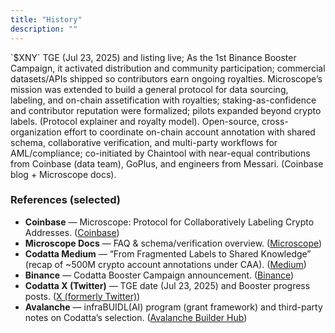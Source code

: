 ```yaml
---
title: "History"
description: ""
---
```


<Steps>
  <Step title="2025 — Tokenization & Commercialization">
    `$XNY` TGE (Jul 23, 2025) and listing live; As the 1st Binance Booster Campaign, it activated distribution and community participation; commercial datasets/APIs shipped so contributors earn ongoing royalties. 
  </Step>

  <Step title="2024 — Mission Extended → Codatta (General Protocol)">
    Microscope’s mission was extended to build a general protocol for data sourcing, labeling, and on-chain assetification with royalties; staking-as-confidence and contributor reputation were formalized; pilots expanded beyond crypto labels. 
    (Protocol explainer and royalty model).
  </Step>

  <Step title="2023 — Microscope (Cross-Org Public-Goods Launch)">
    Open-source, cross-organization effort to coordinate on-chain account annotation with shared schema, collaborative verification, and multi-party workflows for AML/compliance; co-initiated by Chaintool with near-equal contributions from Coinbase (data team), GoPlus, and engineers from Messari. 
    (Coinbase blog + Microscope docs).
  </Step>
</Steps>


### References (selected)

* **Coinbase** — Microscope: Protocol for Collaboratively Labeling Crypto Addresses. ([Coinbase][1])
* **Microscope Docs** — FAQ & schema/verification overview. ([Microscope][2])
* **Codatta Medium** — “From Fragmented Labels to Shared Knowledge” (recap of ~500M crypto account annotations under CAA). ([Medium][4])
* **Binance** — Codatta Booster Campaign announcement. ([Binance][5])
* **Codatta X (Twitter)** — TGE date (Jul 23, 2025) and Booster progress posts. ([X (formerly Twitter)][6])
* **Avalanche** — infraBUIDL(AI) program (grant framework) and third-party notes on Codatta’s selection. ([Avalanche Builder Hub][8])

[1]: https://www.coinbase.com/blog/microscope-protocol-for-collaboratively-labeling-crypto-addresses?utm_source=chatgpt.com "Microscope: Protocol for Collaboratively Labeling Crypto ..."
[2]: https://docs.microscopeprotocol.xyz/onboarding/faq?utm_source=chatgpt.com "FAQ - Microscope Protocol"
[3]: https://coinmarketcap.com/cmc-ai/codatta/what-is/?utm_source=chatgpt.com "What Is Codatta (XNY) And How Does It Work?"
[4]: https://codatta.medium.com/from-fragmented-labels-to-shared-knowledge-500-millions-crypto-account-annotation-part-i-96db513e0e36?utm_source=chatgpt.com "From Fragmented Labels to Shared Knowledge - Codatta"
[5]: https://www.binance.com/en/support/announcement/detail/901d960af2134457aa1e9d72ce6e30fd?utm_source=chatgpt.com "Introducing the Exclusive Codatta Pre-TGE and ..."
[6]: https://x.com/codatta_io/status/1947668869671489793?utm_source=chatgpt.com "Codatta - TGE 23 July"
[7]: https://coinmarketcap.com/currencies/codatta/?utm_source=chatgpt.com "Codatta price today, XNY to USD live ..."
[8]: https://build.avax.network/grants/infrabuidlai?utm_source=chatgpt.com "Avalanche infraBUIDL(AI) Program"
